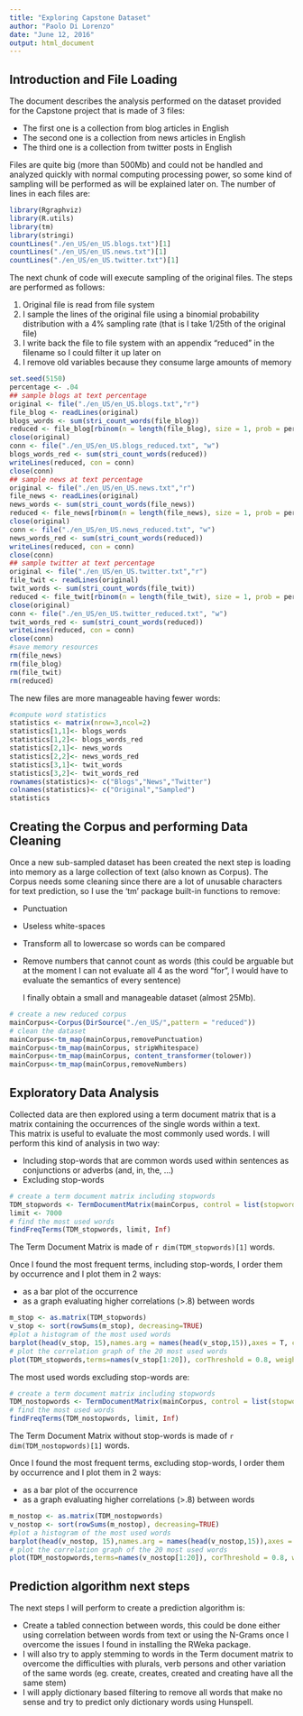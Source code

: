 ```yaml
---
title: "Exploring Capstone Dataset"
author: "Paolo Di Lorenzo"
date: "June 12, 2016"
output: html_document
---
```



## Introduction and File Loading

The document describes the analysis performed on the dataset provided for the Capstone project that is made of 3 files:   

* The first one is a collection from blog articles in English
* The second one is a collection from news articles in English
* The third one is a collection from twitter posts in English

   
Files are quite big (more than 500Mb) and could not be handled and analyzed quickly with normal computing processing power, so some kind of sampling will be performed as will be explained later on.
The number of lines in each files are:   
   
```r

library(Rgraphviz)
library(R.utils)
library(tm)
library(stringi)
countLines("./en_US/en_US.blogs.txt")[1]
countLines("./en_US/en_US.news.txt")[1]
countLines("./en_US/en_US.twitter.txt")[1]

```

   
   The next chunk of code will execute sampling of the original files. The steps are performed as follows:   

1. Original file is read from file system   
2. I sample the lines of the original file using a binomial probability distribution with a 4% sampling rate (that is I take 1/25th of the original file)
3. I write back the file to file system with an appendix "reduced" in the filename so I could filter it up later on
4. I remove old variables because they consume large amounts of memory

   
```r

set.seed(5150)
percentage <- .04
## sample blogs at text percentage
original <- file("./en_US/en_US.blogs.txt","r")
file_blog <- readLines(original)
blogs_words <- sum(stri_count_words(file_blog))
reduced <- file_blog[rbinom(n = length(file_blog), size = 1, prob = percentage) == 1]
close(original)
conn <- file("./en_US/en_US.blogs_reduced.txt", "w")
blogs_words_red <- sum(stri_count_words(reduced))
writeLines(reduced, con = conn)
close(conn)
## sample news at text percentage
original <- file("./en_US/en_US.news.txt","r")
file_news <- readLines(original)
news_words <- sum(stri_count_words(file_news))
reduced <- file_news[rbinom(n = length(file_news), size = 1, prob = percentage) == 1]
close(original)
conn <- file("./en_US/en_US.news_reduced.txt", "w")
news_words_red <- sum(stri_count_words(reduced))
writeLines(reduced, con = conn)
close(conn)
## sample twitter at text percentage
original <- file("./en_US/en_US.twitter.txt","r")
file_twit <- readLines(original)
twit_words <- sum(stri_count_words(file_twit))
reduced <- file_twit[rbinom(n = length(file_twit), size = 1, prob = percentage) == 1]
close(original)
conn <- file("./en_US/en_US.twitter_reduced.txt", "w")
twit_words_red <- sum(stri_count_words(reduced))
writeLines(reduced, con = conn)
close(conn)
#save memory resources
rm(file_news)
rm(file_blog)
rm(file_twit)
rm(reduced)
```

   The new files are more manageable having fewer words:

```r
#compute word statistics
statistics <- matrix(nrow=3,ncol=2)
statistics[1,1]<- blogs_words
statistics[1,2]<- blogs_words_red
statistics[2,1]<- news_words
statistics[2,2]<- news_words_red
statistics[3,1]<- twit_words
statistics[3,2]<- twit_words_red
rownames(statistics)<- c("Blogs","News","Twitter")
colnames(statistics)<- c("Original","Sampled")
statistics
```

## Creating the Corpus and performing Data Cleaning

Once a new sub-sampled dataset has been created the next step is loading into memory as a large collection of text (also known as Corpus).
The Corpus needs some cleaning since there are a lot of unusable characters for text prediction, so I use the 'tm' package built-in functions to remove:

* Punctuation
* Useless white-spaces
* Transform all to lowercase so words can be compared
* Remove numbers that cannot count as words (this could be arguable but at the moment I can not evaluate all 4 as the word "for", I would have to evaluate the semantics of every sentence)

   I finally obtain a small and manageable dataset (almost 25Mb).   

```r
# create a new reduced corpus
mainCorpus<-Corpus(DirSource("./en_US/",pattern = "reduced"))
# clean the dataset
mainCorpus<-tm_map(mainCorpus,removePunctuation)
mainCorpus<-tm_map(mainCorpus, stripWhitespace)
mainCorpus<-tm_map(mainCorpus, content_transformer(tolower))
mainCorpus<-tm_map(mainCorpus,removeNumbers)
```
   
## Exploratory Data Analysis

Collected data are then explored using a term document matrix that is a matrix containing the occurrences of the single words within a text.   
This matrix is useful to evaluate the most commonly used words. I will perform this kind of analysis in two way:

* Including stop-words that are common words used within sentences as conjunctions or adverbs (and, in, the, ...)
* Excluding stop-words


   
```r
# create a term document matrix including stopwords
TDM_stopwords <- TermDocumentMatrix(mainCorpus, control = list(stopwords = FALSE))
limit <- 7000
# find the most used words
findFreqTerms(TDM_stopwords, limit, Inf)
```

   
The Term Document Matrix is made of `r dim(TDM_stopwords)[1]` words.  
   
Once I found the most frequent terms, including stop-words, I order them by occurrence and I plot them in 2 ways:

* as a bar plot of the occurrence
* as a graph evaluating higher correlations (>.8) between words


   
```r
m_stop <- as.matrix(TDM_stopwords)
v_stop <- sort(rowSums(m_stop), decreasing=TRUE)
#plot a histogram of the most used words
barplot(head(v_stop, 15),names.arg = names(head(v_stop,15)),axes = T, cex.axis =.7,cex.names = .7,main = "Most frequent words including Stopwords")
# plot the correlation graph of the 20 most used words
plot(TDM_stopwords,terms=names(v_stop[1:20]), corThreshold = 0.8, weighting = F)
```
   
The most used words excluding stop-words are:

```r
# create a term document matrix including stopwords
TDM_nostopwords <- TermDocumentMatrix(mainCorpus, control = list(stopwords = TRUE))
# find the most used words
findFreqTerms(TDM_nostopwords, limit, Inf)
```

The Term Document Matrix without stop-words is made of `r dim(TDM_nostopwords)[1]` words.      
   
Once I found the most frequent terms, excluding stop-words, I order them by occurrence and I plot them in 2 ways:

* as a bar plot of the occurrence
* as a graph evaluating higher correlations (>.8) between words



```r
m_nostop <- as.matrix(TDM_nostopwords)
v_nostop <- sort(rowSums(m_nostop), decreasing=TRUE)
#plot a histogram of the most used words
barplot(head(v_nostop, 15),names.arg = names(head(v_nostop,15)),axes = T, cex.axis =.7,cex.names = .7,main = "Most frequent words excluding Stopwords")
# plot the correlation graph of the 20 most used words
plot(TDM_nostopwords,terms=names(v_nostop[1:20]), corThreshold = 0.8, weighting = F)
```

## Prediction algorithm next steps

The next steps I will perform to create a prediction algorithm is:

* Create a tabled connection between words, this could be done either using correlation between words from text or using the N-Grams once I overcome the issues I found in installing the RWeka package.
* I will also try to apply stemming to words in the Term document matrix to overcome the difficulties with plurals, verb persons and other variation of the same words (eg. create, creates, created and creating have all the same stem)
* I will apply dictionary based filtering to remove all words that make no sense and try to predict only dictionary words using Hunspell.


